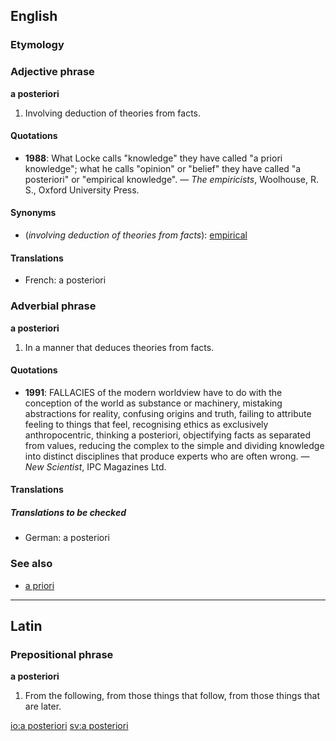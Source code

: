==English==
===Etymology===
{{L.}}

===Adjective phrase===
'''a posteriori'''

#{{logic}} Involving deduction of theories from facts.

====Quotations====
*'''1988''': What Locke calls "knowledge" they have called "a priori knowledge"; what he calls "opinion" or "belief" they have called "a posteriori" or "empirical knowledge". &mdash; ''The empiricists'', Woolhouse, R. S., Oxford University Press.

====Synonyms====
*(''involving deduction of theories from facts''): [[empirical]]

==== Translations ====

{{top}}
*French: a posteriori
{{mid}}
{{bottom}}

===Adverbial phrase===
'''a posteriori'''

#{{logic}} In a manner that deduces theories from facts.

====Quotations====
*'''1991''': FALLACIES of the modern worldview have to do with the conception of the world as substance or machinery, mistaking abstractions for reality, confusing origins and truth, failing to attribute feeling to things that feel, recognising ethics as exclusively anthropocentric, thinking a posteriori, objectifying facts as separated from values, reducing the complex to the simple and dividing knowledge into distinct disciplines that produce experts who are often wrong. &mdash; ''New Scientist'', IPC Magazines Ltd.

==== Translations ====

{{top}}
{{mid}}
{{bottom}}

=====Translations to be checked=====
<!--Remove this section once all of the translations below have been moved into the tables above.-->
{{checktrans}}

*German: a posteriori

===See also===
*[[a priori]]

----
== Latin ==
===Prepositional phrase ===

'''a posteriori'''

#From the following, from those things that follow, from those things that are later.

[[io:a posteriori]]
[[sv:a posteriori]]